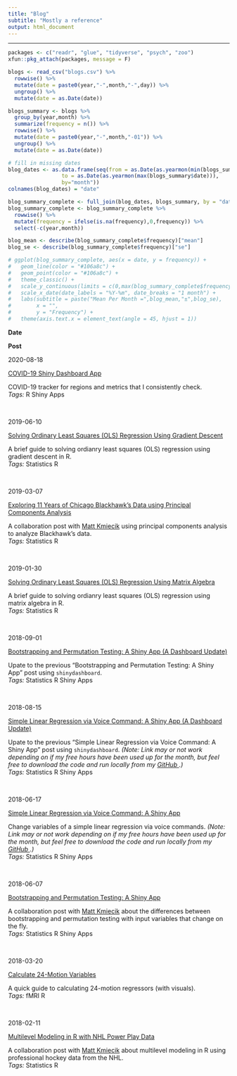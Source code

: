 ```yaml
---
title: "Blog"
subtitle: "Mostly a reference"
output: html_document
---
```


---

```r
packages <- c("readr", "glue", "tidyverse", "psych", "zoo")
xfun::pkg_attach(packages, message = F)
```

```r
blogs <- read_csv("blogs.csv") %>%
  rowwise() %>%
  mutate(date = paste0(year,"-",month,"-",day)) %>%
  ungroup() %>%
  mutate(date = as.Date(date))

blogs_summary <- blogs %>%
  group_by(year,month) %>%
  summarize(frequency = n()) %>%
  rowwise() %>%
  mutate(date = paste0(year,"-",month,"-01")) %>%
  ungroup() %>%
  mutate(date = as.Date(date))

# fill in missing dates
blog_dates <- as.data.frame(seq(from = as.Date(as.yearmon(min(blogs_summary$date))), 
                 to = as.Date(as.yearmon(max(blogs_summary$date))), 
                 by="month"))
colnames(blog_dates) = "date"

blog_summary_complete <- full_join(blog_dates, blogs_summary, by = "date")
blog_summary_complete <- blog_summary_complete %>%
  rowwise() %>%
  mutate(frequency = ifelse(is.na(frequency),0,frequency)) %>%
  select(-c(year,month))

blog_mean <- describe(blog_summary_complete$frequency)["mean"]
blog_se <- describe(blog_summary_complete$frequency)["se"]

# ggplot(blog_summary_complete, aes(x = date, y = frequency)) +
#   geom_line(color = "#106a8c") +
#   geom_point(color = "#106a8c") +
#   theme_classic() +
#   scale_y_continuous(limits = c(0,max(blog_summary_complete$frequency)), breaks = c(0,1,2)) +
#   scale_x_date(date_labels = "%Y-%m", date_breaks = "1 month") +
#   labs(subtitle = paste("Mean Per Month =",blog_mean,"±",blog_se),
#        x = "",
#        y = "Frequency") +
#   theme(axis.text.x = element_text(angle = 45, hjust = 1))
```

<div class="divTable">
<div class="divTableBody">

<div class="divTableRow"><div class="divTableCell">
**Date**
</div><div class="divTableCell">
**Post**
</div></div>

<div class="divTableRow"><div class="divTableCell">
2020-08-18
</div><div class="divTableCell">
<div class="divBlogTitle">
<a href="https://epongpipat.shinyapps.io/covid19_shinydashboard/" target="_blank">COVID-19 Shiny Dashboard App</a>
</div>
COVID-19 tracker for regions and metrics that I consistently check.
<BR>*Tags:* 
<span class="badge badge-pill badge-primary">R</span>
<span class="badge badge-pill badge-primary">Shiny Apps</span>
</div></div>

<BR>

<div class="divTableRow"><div class="divTableCell">
2019-06-10
</div><div class="divTableCell">
<div class="divBlogTitle">
[Solving Ordinary Least Squares (OLS) Regression Using Gradient Descent](blog_solving_ols_regression_using_gradient_descent.html)
</div>
A brief guide to solving ordianry least squares (OLS) regression using gradient descent in R.
<BR>*Tags:* <span class="badge badge-pill badge-light">Statistics</span>
<span class="badge badge-pill badge-primary">R</span>
</div></div>

<BR>

<div class="divTableRow"><div class="divTableCell">
2019-03-07
</div><div class="divTableCell">
<div class="divBlogTitle">
<a href="https://mattkmiecik.com/post-Exploring-11-Years-of-Chicago-Blackhawks-Data-using-Principal-Components-Analysis.html" target="_blank">Exploring 11 Years of Chicago Blackhawk’s Data using Principal Components Analysis</a>
</div>
A collaboration post with <a href="https://mattkmiecik.com" target="_blank">Matt Kmiecik</a> using principal components analysis to analyze Blackhawk's data.
<BR>*Tags:* <span class="badge badge-pill badge-light">Statistics</span>
<span class="badge badge-pill badge-primary">R</span>
</div></div>

<BR>

<div class="divTableRow"><div class="divTableCell">
2019-01-30
</div><div class="divTableCell">
<div class="divBlogTitle">
[Solving Ordinary Least Squares (OLS) Regression Using Matrix Algebra](blog_solving_ols_regression_using_matrix_algebra.html)
</div>
A brief guide to solving ordianry least squares (OLS) regression using matrix algebra in R.
<BR>*Tags:* <span class="badge badge-pill badge-light">Statistics</span>
<span class="badge badge-pill badge-primary">R</span>
</div></div>

<BR>

<div class="divTableRow"><div class="divTableCell">
2018-09-01
</div><div class="divTableCell">
<div class="divBlogTitle">
<a href="https://mattkmiecik.shinyapps.io/boot-perm-dash/" target="_blank">Bootstrapping and Permutation Testing: A Shiny App (A Dashboard Update)</a>
</div>
Upate to the previous "Bootstrapping and Permutation Testing: A Shiny App" post using `shinydashboard`.
<BR>*Tags:* <span class="badge badge-pill badge-light">Statistics</span>
<span class="badge badge-pill badge-primary">R</span>
<span class="badge badge-pill badge-primary">Shiny Apps</span>
</div></div>

<BR>

<div class="divTableRow"><div class="divTableCell">
2018-08-15
</div><div class="divTableCell">
<div class="divBlogTitle">
<a href="https://epongpipat.shinyapps.io/lm_voice_dashboard/" target="_blank">Simple Linear Regression via Voice Command: A Shiny App (A Dashboard Update)</a>
</div>
Upate to the previous "Simple Linear Regression via Voice Command: A Shiny App" post using `shinydashboard`. *(Note: Link may or not work depending on if my free hours have been used up for the month, but feel free to download the code and run locally from my <a href="https://github.com/epongpipat/shiny_apps/tree/master/lm_voice_dashboard" target="_blank">GitHub <span class="fa fa-github"></span></a>.)*
<BR>*Tags:* <span class="badge badge-pill badge-light">Statistics</span>
<span class="badge badge-pill badge-primary">R</span>
<span class="badge badge-pill badge-primary">Shiny Apps</span>
</div></div>

<BR>

<div class="divTableRow"><div class="divTableCell">
2018-06-17
</div><div class="divTableCell">
<div class="divBlogTitle">
<a href="https://epongpipat.shinyapps.io/lmvoice" target="_blank">Simple Linear Regression via Voice Command: A Shiny App</a>
</div>
Change variables of a simple linear regression via voice commands. *(Note: Link may or not work depending on if my free hours have been used up for the month, but feel free to download the code and run locally from my <a href="https://github.com/epongpipat/epongpipat.github.io/tree/master/shinyApps/lmVoice" target="_blank">GitHub <span class="fa fa-github"></span></a>.)*
<BR>*Tags:* <span class="badge badge-pill badge-light">Statistics</span>
<span class="badge badge-pill badge-primary">R</span>
<span class="badge badge-pill badge-primary">Shiny Apps</span>
</div></div>

<BR>

<div class="divTableRow"><div class="divTableCell">
2018-06-07
</div><div class="divTableCell">
<div class="divBlogTitle">
<a href="https://mattkmiecik.com/post-Bootstrapping-and-Permutation-Testing-Shiny-App.html" target="_blank">Bootstrapping and Permutation Testing: A Shiny App</a>
</div>
A collaboration post with [Matt Kmiecik](https://mattkmiecik.com) about the differences between bootstrapping and permutation testing with input variables that change on the fly.
<BR>*Tags:* <span class="badge badge-pill badge-light">Statistics</span>
<span class="badge badge-pill badge-primary">R</span>
<span class="badge badge-pill badge-primary">Shiny Apps</span>
</div></div>

<BR>

<div class="divTableRow"><div class="divTableCell">
2018-03-20
</div><div class="divTableCell">
<div class="divBlogTitle">
[Calculate 24-Motion Variables](blog_Calculate_Motion_Regressors.html)
</div>
A quick guide to calculating 24-motion regressors (with visuals).
<BR>*Tags:* <span class="badge badge-pill badge-dark">fMRI</span>
<span class="badge badge-pill badge-primary">R</span>
</div></div>

<BR>

<div class="divTableRow"><div class="divTableCell" style="width: 100px;">
2018-02-11
</div><div class="divTableCell">
<div class="divBlogTitle">
<a href="https://mattkmiecik.com/post-Multilevel-Modeling-in-R-with-NHL-Power-Play-Data.html" target="_blank">Multilevel Modeling in R with NHL Power Play Data</a>
</div>
A collaboration post with [Matt Kmiecik](https://mattkmiecik.com) about multilevel modeling in R using professional hockey data from the NHL.
<BR>*Tags:* <span class="badge badge-pill badge-light">Statistics</span>
<span class="badge badge-pill badge-primary">R</span>
</div></div>

</div>
</div>